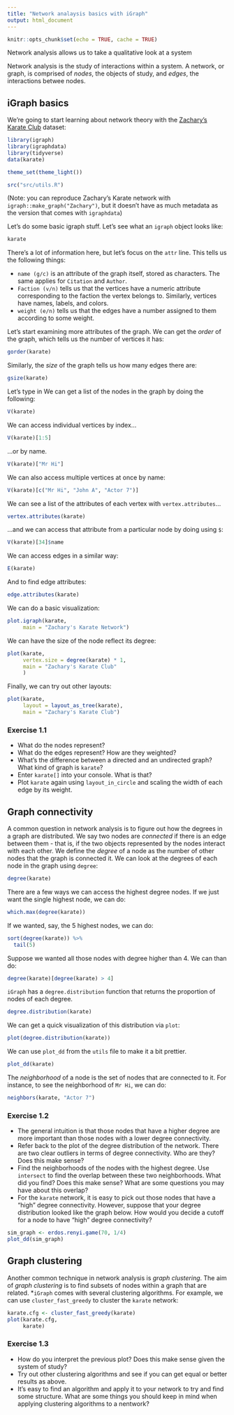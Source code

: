 ```yaml
---
title: "Network analaysis basics with iGraph"
output: html_document
---
```


```r
knitr::opts_chunk$set(echo = TRUE, cache = TRUE)
```

Network analysis allows us to take a qualitative look at a system 

Network analysis is the study of interactions within a system. A network, or graph, is comprised of *nodes*, the objects of study, and *edges*, the interactions betwee nodes.

## iGraph basics

We're going to start learning about network theory with the [Zachary's Karate Club](https://en.wikipedia.org/wiki/Zachary%27s_karate_club) dataset:

```r
library(igraph)
library(igraphdata)
library(tidyverse)
data(karate)

theme_set(theme_light())

src("src/utils.R")
```

(Note: you can reproduce Zachary's Karate network with `igraph::make_graph("Zachary")`, but it doesn't have as much metadata as the version that comes with `igraphdata`)

Let's do some basic igraph stuff. Let's see what an `igraph` object looks like:

```r
karate
```

There's a lot of information here, but let's focus on the `attr` line. This tells us the following things:

* `name (g/c)` is an attribute of the graph itself, stored as characters. The same applies for `Citation` and `Author`.
* `Faction (v/n)` tells us that the vertices have a numeric attribute corresponding to the faction the vertex belongs to. Similarly, vertices have names, labels, and colors.
* `weight (e/n)` tells us that the edges have a number assigned to them according to some weight.

Let's start examining more attributes of the graph. We can get the *order* of the graph, which tells us the number of vertices it has:

```r
gorder(karate)
```

Similarly, the *size* of the graph tells us how many edges there are:

```r
gsize(karate)
```


Let's type in We can get a list of the nodes in the graph by doing the following:

```r
V(karate)
```

We can access individual vertices by index...

```r
V(karate)[1:5]
```

...or by name.

```r
V(karate)["Mr Hi"]
```

We can also access multiple vertices at once by name:

```r
V(karate)[c("Mr Hi", "John A", "Actor 7")]
```


We can see a list of the attributes of each vertex with `vertex.attributes`...

```r
vertex.attributes(karate)
```

...and we can access that attribute from a particular node by doing using `$`:

```r
V(karate)[34]$name
```

We can access edges in a similar way:

```r
E(karate)
```

And to find edge attributes:

```r
edge.attributes(karate)
```

We can do a basic visualization:

```r
plot.igraph(karate,
     main = "Zachary's Karate Network")
```

We can have the size of the node reflect its degree:

```r
plot(karate,
     vertex.size = degree(karate) * 1,
     main = "Zachary's Karate Club"
     )
```


Finally, we can try out other layouts:

```r
plot(karate, 
     layout = layout_as_tree(karate),
     main = "Zachary's Karate Club")
```


### Exercise 1.1

* What do the nodes represent?
* What do the edges represent? How are they weighted?
* What's the difference between a directed and an undirected graph? What kind of graph is `karate`?
* Enter `karate[]` into your console. What is that?
* Plot `karate` again using `layout_in_circle` and scaling the width of each edge by its weight.


## Graph connectivity

A common question in network analysis is to figure out how the degrees in a graph are distributed. We say two nodes are *connected* if there is an edge between them - that is, if the two objects represented by the nodes interact with each other. We define the *degree* of a node as the number of other nodes that the graph is connected it. We can look at the degrees of each node in the graph using `degree`:

```r
degree(karate)
```

There are a few ways we can access the highest degree nodes. If we just want the single highest node, we can do:

```r
which.max(degree(karate))
```

If we wanted, say, the 5 highest nodes, we can do:

```r
sort(degree(karate)) %>% 
  tail(5)
```

Suppose we wanted all those nodes with degree higher than 4. We can than do:

```r
degree(karate)[degree(karate) > 4]
```

`iGraph` has a `degree.distribution` function that returns the proportion of nodes of each degree. 

```r
degree.distribution(karate)
```


We can get a quick visualization of this distribution via `plot`:

```r
plot(degree.distribution(karate))
```

We can use `plot_dd` from the `utils` file to make it a bit prettier.

```r
plot_dd(karate)
```

The *neighborhood* of a node is the set of nodes that are connected to it. For instance, to see the neighborhood of `Mr Hi`, we can do:

```r
neighbors(karate, "Actor 7")
```


### Exercise 1.2

* The general intuition is that those nodes that have a higher degree are more important than those nodes with a lower degree connectivity. 
* Refer back to the plot of the degree distribution of the network. There are two clear outliers in terms of degree connectivity. Who are they? Does this make sense?
* Find the neighborhoods of the nodes with the highest degree. Use `intersect` to find the overlap between these two neighborhoods. What did you find? Does this make sense? What are some questions you may have about this overlap?
* For the `karate` network, it is easy to pick out those nodes that have a "high" degree connectivity. However, suppose that your degree distribution looked like the graph below. How would you decide a cutoff for a node to have "high" degree connectivity?

```r
sim_graph <- erdos.renyi.game(70, 1/4)
plot_dd(sim_graph)
```

## Graph clustering

Another common technique in network analysis is *graph clustering*. The aim of *graph clustering* is to find subsets of nodes within a graph that are related. *`iGraph` comes with several clustering algorithms. For example, we can use `cluster_fast_greedy` to cluster the `karate` network:

```r
karate.cfg <- cluster_fast_greedy(karate)
plot(karate.cfg,
     karate)
```

### Exercise 1.3

* How do you interpret the previous plot? Does this make sense given the system of study?
* Try out other clustering algorithms and see if you can get equal or better results as above.
* It's easy to find an algorithm and apply it to your network to try and find some structure. What are some things you should keep in mind when applying clustering algorithms to a nentwork?

